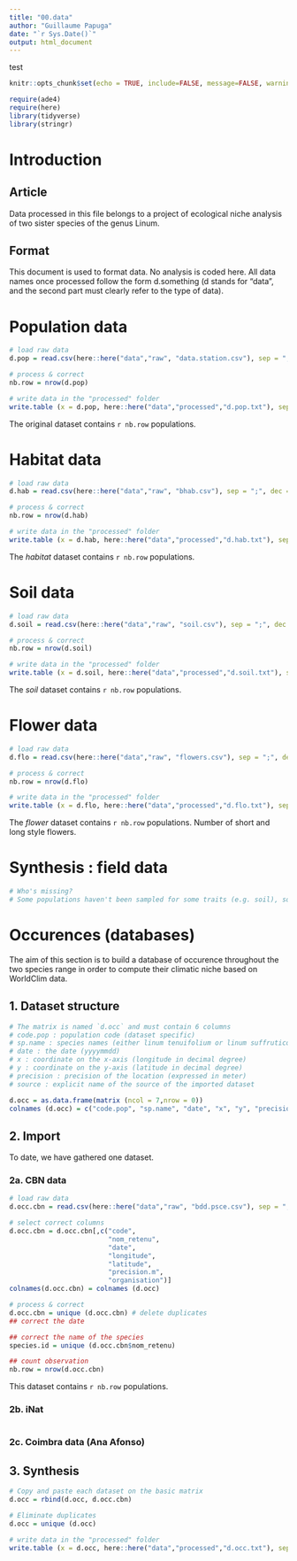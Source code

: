 ```yaml
---
title: "00.data"
author: "Guillaume Papuga"
date: "`r Sys.Date()`"
output: html_document
---
```

test
```r
knitr::opts_chunk$set(echo = TRUE, include=FALSE, message=FALSE, warning=FALSE)
```

```r
require(ade4)
require(here)
library(tidyverse)
library(stringr)
```

# Introduction
## Article
Data processed in this file belongs to a project of ecological niche analysis of two sister species of the genus Linum. 

## Format
This document is used to format data. No analysis is coded here.
All data names once processed follow the form d.something (d stands for "data", and the second part must clearly refer to the type of data).

# Population data
```r
# load raw data
d.pop = read.csv(here::here("data","raw", "data.station.csv"), sep = ";", dec = ",")

# process & correct
nb.row = nrow(d.pop)

# write data in the "processed" folder
write.table (x = d.pop, here::here("data","processed","d.pop.txt"), sep = ";", dec = ".")
```

The original dataset contains `r nb.row` populations.

# Habitat data
```r
# load raw data
d.hab = read.csv(here::here("data","raw", "bhab.csv"), sep = ";", dec = ",")

# process & correct
nb.row = nrow(d.hab)

# write data in the "processed" folder
write.table (x = d.hab, here::here("data","processed","d.hab.txt"), sep = ";", dec = ".")
```

The *habitat* dataset contains `r nb.row` populations.

# Soil data
```r
# load raw data
d.soil = read.csv(here::here("data","raw", "soil.csv"), sep = ";", dec = ",")

# process & correct
nb.row = nrow(d.soil)

# write data in the "processed" folder
write.table (x = d.soil, here::here("data","processed","d.soil.txt"), sep = ";", dec = ".")
```

The *soil* dataset contains `r nb.row` populations.

# Flower data
```r
# load raw data
d.flo = read.csv(here::here("data","raw", "flowers.csv"), sep = ";", dec = ",")

# process & correct
nb.row = nrow(d.flo)

# write data in the "processed" folder
write.table (x = d.flo, here::here("data","processed","d.flo.txt"), sep = ";", dec = ".")
```

The *flower* dataset contains `r nb.row` populations. Number of short and long style flowers.

# Synthesis : field data
```r
# Who's missing? 
# Some populations haven't been sampled for some traits (e.g. soil), so we need to know which one

```


# Occurences (databases)
The aim of this section is to build a database of occurence throughout the two species range in order to compute their climatic niche based on WorldClim data. 

## 1. Dataset structure
```r
# The matrix is named `d.occ` and must contain 6 columns
# code.pop : population code (dataset specific)
# sp.name : species names (either linum tenuifolium or linum suffruticosum)
# date : the date (yyyymmdd)
# x : coordinate on the x-axis (longitude in decimal degree)
# y : coordinate on the y-axis (latitude in decimal degree)
# precision : precision of the location (expressed in meter)
# source : explicit name of the source of the imported dataset

d.occ = as.data.frame(matrix (ncol = 7,nrow = 0))
colnames (d.occ) = c("code.pop", "sp.name", "date", "x", "y", "precision", "source")
```

## 2. Import
To date, we have gathered one dataset.

### 2a. CBN data
```r
# load raw data
d.occ.cbn = read.csv(here::here("data","raw", "bdd.psce.csv"), sep = ";", dec = ",")

# select correct columns
d.occ.cbn = d.occ.cbn[,c("code", 
                         "nom_retenu", 
                         "date", 
                         "longitude", 
                         "latitude", 
                         "precision.m", 
                         "organisation")]
colnames(d.occ.cbn) = colnames (d.occ)

# process & correct
d.occ.cbn = unique (d.occ.cbn) # delete duplicates
## correct the date

## correct the name of the species
species.id = unique (d.occ.cbn$nom_retenu)

## count observation
nb.row = nrow(d.occ.cbn)
```

This dataset contains `r nb.row` populations.

### 2b. iNat
```r

```

### 2c. Coimbra data (Ana Afonso)

## 3. Synthesis
```r
# Copy and paste each dataset on the basic matrix
d.occ = rbind(d.occ, d.occ.cbn)

# Eliminate duplicates
d.occ = unique (d.occ)

# write data in the "processed" folder
write.table (x = d.occ, here::here("data","processed","d.occ.txt"), sep = ";", dec = ".")
```





